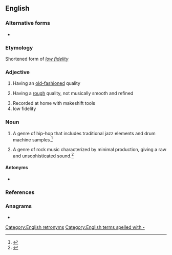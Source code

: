 {{also|lofi|lófi}}
==English==

===Alternative forms===
* {{alter|en|lofi|low-fi}}

===Etymology===
{{PIE root|en|bʰeydʰ}}
Shortened form of ''[[low fidelity]]''

===Adjective===
{{en-adj}}

# {{lb|en|sound}} Having an [[old-fashioned]] quality
# {{lb|en|music}} Having a [[rough]] quality, not musically smooth and refined
# Recorded at home with makeshift tools
# low fidelity

===Noun===
{{en-noun|-}}
{{Wikipedia|Lo-fi music}}

# {{lb|en|music}} A genre of hip-hop that includes traditional jazz elements and drum machine samples.<ref>{{cite-web|url=https://daily.jstor.org/chill-beats-to-study-relax-to/|title=Chill Beats to Study/Relax to|last=Amable|first=Jody|date=2019-01-30|website=JSTOR Daily|language=en-US|access-date=2020-03-04|work=JSTOR Daily}}</ref>
# {{lb|en|music}} A genre of rock music characterized by minimal production, giving a raw and unsophisticated sound.<ref>{{cite-web|url=https://public.oed.com/blog/september-2014-update-release-notes-hi-fi-sci-fy-diy/|title=Release notes: hi-fi, sci-fi, DIY
|last=Weinder|first=Edmund|date=2014-9-11|language=en-UK|access-date=2020-03-04|work=Oxford English Dictionary}}</ref>

====Antonyms====
* {{l|en|hi-fi}}

===References===
<references/>

===Anagrams===
* {{anagrams|en|a=filo|FOIL|Filo|LIFO|filo|foil}}

[[Category:English retronyms]]
[[Category:English terms spelled with -]]